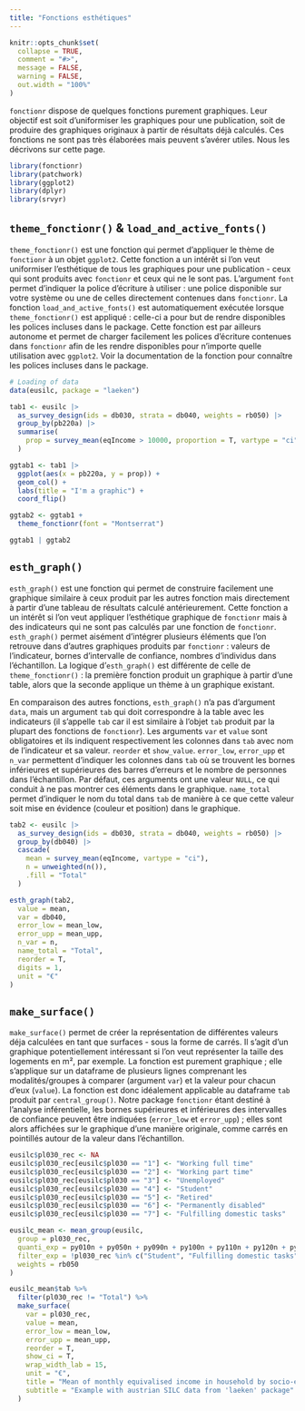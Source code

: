 ```yaml
---
title: "Fonctions esthétiques"
---
```


```r
knitr::opts_chunk$set(
  collapse = TRUE,
  comment = "#>",
  message = FALSE,
  warning = FALSE,
  out.width = "100%"
)
```

`fonctionr` dispose de quelques fonctions purement graphiques. Leur objectif est soit d'uniformiser les graphiques pour une publication, soit de produire des graphiques originaux à partir de résultats déjà calculés. Ces fonctions ne sont pas très élaborées mais peuvent s'avérer utiles. Nous les décrivons sur cette page.

```r
library(fonctionr)
library(patchwork)
library(ggplot2)
library(dplyr)
library(srvyr)
```

## `theme_fonctionr()` & `load_and_active_fonts()`

`theme_fonctionr()` est une fonction qui permet d'appliquer le thème de `fonctionr` à un objet `ggplot2`. Cette fonction a un intérêt si l'on veut uniformiser l'esthétique de tous les graphiques pour une publication - ceux qui sont produits avec `fonctionr` et ceux qui ne le sont pas. L'argument `font` permet d'indiquer la police d'écriture à utiliser : une police disponible sur votre système ou une de celles directement contenues dans `fonctionr`. La fonction `load_and_active_fonts()` est automatiquement exécutée lorsque `theme_fonctionr()` est appliqué : celle-ci a pour but de rendre disponibles les polices incluses dans le package. Cette fonction est par ailleurs autonome et permet de charger facilement les polices d'écriture contenues dans `fonctionr` afin de les rendre disponibles pour n'importe quelle utilisation avec `ggplot2`. Voir la documentation de la fonction pour connaître les polices incluses dans le package.

```r
# Loading of data
data(eusilc, package = "laeken")

tab1 <- eusilc |>
  as_survey_design(ids = db030, strata = db040, weights = rb050) |>
  group_by(pb220a) |>
  summarise(
    prop = survey_mean(eqIncome > 10000, proportion = T, vartype = "ci", na.rm = T)
  )

ggtab1 <- tab1 |>
  ggplot(aes(x = pb220a, y = prop)) +
  geom_col() +
  labs(title = "I'm a graphic") +
  coord_flip()

ggtab2 <- ggtab1 +
  theme_fonctionr(font = "Montserrat")

ggtab1 | ggtab2
```

## `esth_graph()`

`esth_graph()` est une fonction qui permet de construire facilement une graphique similaire à ceux produit par les autres fonction mais directement à partir d'une tableau de résultats calculé antérieurement. Cette fonction a un intérêt si l'on veut appliquer l'esthétique graphique de `fonctionr` mais à des indicateurs qui ne sont pas calculés par une fonction de `fonctionr`. `esth_graph()` permet aisément d'intégrer plusieurs éléments que l'on retrouve dans d'autres graphiques produits par `fonctionr` : valeurs de l'indicateur, bornes d'intervalle de confiance, nombres d'individus dans l'échantillon. La logique d'`esth_graph()` est différente de celle de `theme_fonctionr()` : la première fonction produit un graphique à partir d'une table, alors que la seconde applique un thème à un graphique existant.

En comparaison des autres fonctions, `esth_graph()` n'a pas d'argument `data`, mais un argument `tab` qui doit correspondre à la table avec les indicateurs (il s'appelle `tab` car il est similaire à l'objet `tab` produit par la plupart des fonctions de `fonctionr`). Les arguments `var` et `value` sont obligatoires et ils indiquent respectivement les colonnes dans `tab` avec nom de l'indicateur et sa valeur. `reorder` et `show_value`. `error_low`, `error_upp` et `n_var` permettent d'indiquer les colonnes dans `tab` où se trouvent les bornes inférieures et supérieures des barres d'erreurs et le nombre de personnes dans l'échantillon. Par défaut, ces arguments ont une valeur `NULL`, ce qui conduit à ne pas montrer ces éléments dans le graphique. `name_total` permet d'indiquer le nom du total dans `tab` de manière à ce que cette valeur soit mise en évidence (couleur et position) dans le graphique.

```r
tab2 <- eusilc |>
  as_survey_design(ids = db030, strata = db040, weights = rb050) |>
  group_by(db040) |>
  cascade(
    mean = survey_mean(eqIncome, vartype = "ci"),
    n = unweighted(n()),
    .fill = "Total"
  )

esth_graph(tab2,
  value = mean,
  var = db040,
  error_low = mean_low,
  error_upp = mean_upp,
  n_var = n,
  name_total = "Total",
  reorder = T,
  digits = 1,
  unit = "€"
)
```

## `make_surface()`

`make_surface()` permet de créer la représentation de différentes valeurs déja calculées en tant que surfaces - sous la forme de carrés. Il s'agit d'un graphique potentiellement intéressant si l'on veut représenter la taille des logements en m², par exemple. La fonction est purement graphique ; elle s'applique sur un dataframe de plusieurs lignes comprenant les modalités/groupes à comparer (argument `var`) et la valeur pour chacun d'eux (`value`). La fonction est donc idéalement applicable au dataframe `tab` produit par `central_group()`. Notre package `fonctionr` étant destiné à l'analyse inférentielle, les bornes supérieures et inférieures des intervalles de confiance peuvent être indiquées (`error_low` et `error_upp`) ; elles sont alors affichées sur le graphique d'une manière originale, comme carrés en pointillés autour de la valeur dans l'échantillon.

```r
eusilc$pl030_rec <- NA
eusilc$pl030_rec[eusilc$pl030 == "1"] <- "Working full time"
eusilc$pl030_rec[eusilc$pl030 == "2"] <- "Working part time"
eusilc$pl030_rec[eusilc$pl030 == "3"] <- "Unemployed"
eusilc$pl030_rec[eusilc$pl030 == "4"] <- "Student"
eusilc$pl030_rec[eusilc$pl030 == "5"] <- "Retired"
eusilc$pl030_rec[eusilc$pl030 == "6"] <- "Permanently disabled"
eusilc$pl030_rec[eusilc$pl030 == "7"] <- "Fulfilling domestic tasks"

eusilc_mean <- mean_group(eusilc,
  group = pl030_rec,
  quanti_exp = py010n + py050n + py090n + py100n + py110n + py120n + py130n + py140n,
  filter_exp = !pl030_rec %in% c("Student", "Fulfilling domestic tasks"),
  weights = rb050
)
```

```r
eusilc_mean$tab %>%
  filter(pl030_rec != "Total") %>%
  make_surface(
    var = pl030_rec,
    value = mean,
    error_low = mean_low,
    error_upp = mean_upp,
    reorder = T,
    show_ci = T,
    wrap_width_lab = 15,
    unit = "€",
    title = "Mean of monthly equivalised income in household by socio-economic status",
    subtitle = "Example with austrian SILC data from 'laeken' package"
  )
```
